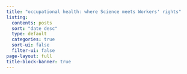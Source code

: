```yaml
---
title: "occupational health: where Science meets Workers' rights"
listing:
  contents: posts
  sort: "date desc"
  type: default
  categories: true
  sort-ui: false
  filter-ui: false 
page-layout: full
title-block-banner: true
---
```

